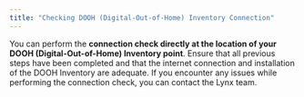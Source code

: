 ```yaml
---
title: "Checking DOOH (Digital-Out-of-Home) Inventory Connection"
---
```


You can perform the **connection check directly at the location of your DOOH (Digital-Out-of-Home) Inventory point**. Ensure that all previous steps have been completed and that the internet connection and installation of the DOOH Inventory are adequate. If you encounter any issues while performing the connection check, you can contact the Lynx team.